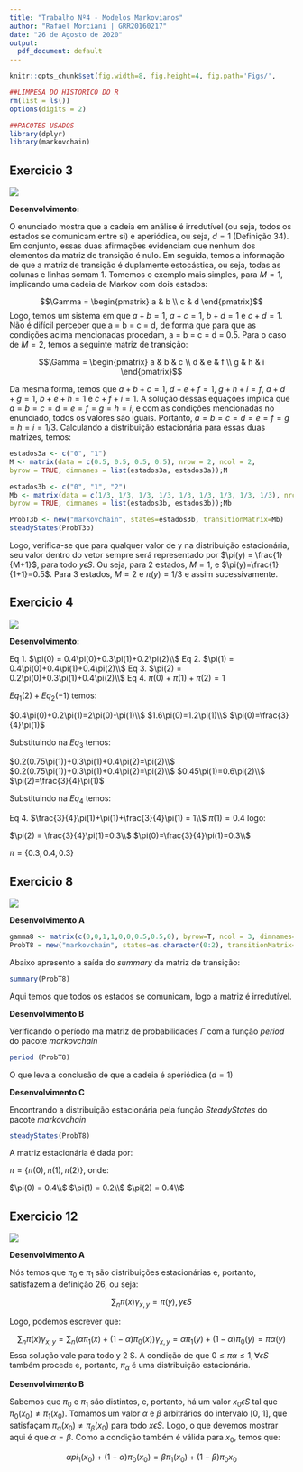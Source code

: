 ```yaml
---
title: "Trabalho Nº4 - Modelos Markovianos"
author: "Rafael Morciani | GRR20160217"
date: "26 de Agosto de 2020"
output:
  pdf_document: default
---
```


```r
knitr::opts_chunk$set(fig.width=8, fig.height=4, fig.path='Figs/',                     echo=F,warning=T,message=FALSE,cache=F,comment=NULL)
```

```r
##LIMPESA DO HISTORICO DO R
rm(list = ls())
options(digits = 2)

##PACOTES USADOS
library(dplyr)
library(markovchain)
```

## Exercicio 3

![](C:/Users/Pirika/Desktop/Trabalho 4 - Markovianos/T4-Ex3.png)

**Desenvolvimento:**

O enunciado mostra que a cadeia em análise é irredutível (ou seja, todos os estados se comunicam entre si) e aperiódica, ou seja, $d=1$ (Definição 34). Em conjunto, essas duas afirmações evidenciam que nenhum dos elementos da matriz de transição é nulo. Em seguida, temos a informação de que a matriz de transição é duplamente estocástica, ou seja, todas as colunas e linhas somam 1. Tomemos o exemplo mais simples, para $M = 1$, implicando uma cadeia de Markov com dois estados:


$$\Gamma = 
\begin{pmatrix}
a & b \\
c & d    
\end{pmatrix}$$
Logo, temos um sistema em que $a + b = 1$, $a + c = 1$, $b + d = 1$ e $c + d = 1$. Não é difícil perceber que a = b = c = d, de forma que para que as condições acima mencionadas procedam, a = b = c = d = 0.5. Para o caso de $M = 2$, temos a seguinte matriz de transição:

$$\Gamma = 
\begin{pmatrix}
a & b & c  \\
d & e & f  \\
g & h & i  
\end{pmatrix}$$

\pagebreak

Da mesma forma, temos que $a + b + c = 1$, $d + e + f = 1$, $g + h + i = f$, $a + d + g = 1$, $b + e + h = 1$ e $c + f + i = 1$. A solução dessas equações implica que $a = b = c = d = e = f = g = h = i$, e com as condições mencionadas no enunciado, todos os valores são iguais. Portanto, $a = b = c = d = e = f = g = h = i = 1/3$. Calculando a distribuição estacionária para essas duas matrizes, temos:

```r
estados3a <- c("0", "1")
M <- matrix(data = c(0.5, 0.5, 0.5, 0.5), nrow = 2, ncol = 2,
byrow = TRUE, dimnames = list(estados3a, estados3a));M
```
```r
estados3b <- c("0", "1", "2")
Mb <- matrix(data = c(1/3, 1/3, 1/3, 1/3, 1/3, 1/3, 1/3, 1/3, 1/3), nrow = 3, ncol = 3,
byrow = TRUE, dimnames = list(estados3b, estados3b));Mb
```
```r
ProbT3b <- new("markovchain", states=estados3b, transitionMatrix=Mb)
steadyStates(ProbT3b)
```

Logo, verifica-se que para qualquer valor de y na distribuição estacionária, seu valor dentro do vetor sempre será representado por $\pi(y) = \frac{1}{M+1}$, para todo $y\epsilon S$. Ou seja, para 2 estados, $M = 1$, e $\pi(y)=\frac{1}{1+1}=0.5$. 
Para 3 estados, $M = 2$ e $\pi(y) = 1/3$ e assim sucessivamente.

\pagebreak

## Exercicio 4

![](C:/Users/Pirika/Desktop/Trabalho 4 - Markovianos/T4-Ex4.png)

**Desenvolvimento:**

Eq 1. $\pi(0) = 0.4\pi(0)+0.3\pi(1)+0.2\pi(2)\\$
Eq 2. $\pi(1) = 0.4\pi(0)+0.4\pi(1)+0.4\pi(2)\\$
Eq 3. $\pi(2) = 0.2\pi(0)+0.3\pi(1)+0.4\pi(2)\\$
Eq 4. $\pi(0)+\pi(1)+\pi(2) = 1$

$Eq_1(2)+Eq_2(-1)$ temos:

$0.4\pi(0)+0.2\pi(1)=2\pi(0)-\pi(1)\\$
$1.6\pi(0)=1.2\pi(1)\\$
$\pi(0)=\frac{3}{4}\pi(1)$

Substituindo na $Eq_3$ temos:

$0.2(0.75\pi(1))+0.3\pi(1)+0.4\pi(2)=\pi(2)\\$
$0.2(0.75\pi(1))+0.3\pi(1)+0.4\pi(2)=\pi(2)\\$
$0.45\pi(1)=0.6\pi(2)\\$
$\pi(2)=\frac{3}{4}\pi(1)$

Substituindo na $Eq_4$ temos:

Eq 4. $\frac{3}{4}\pi(1)+\pi(1)+\frac{3}{4}\pi(1) = 1\\$
$\pi(1) = 0.4$ logo:

$\pi(2) = \frac{3}{4}\pi(1)=0.3\\$
$\pi(0)=\frac{3}{4}\pi(1)=0.3\\$

$\pi=\left \{ 0.3,0.4,0.3\right \}$

\pagebreak

## Exercicio 8

![](C:/Users/Pirika/Desktop/Trabalho 4 - Markovianos/T4-Ex8.png)

**Desenvolvimento A**

```r
gamma8 <- matrix(c(0,0,1,1,0,0,0.5,0.5,0), byrow=T, ncol = 3, dimnames=list(0:2))
ProbT8 = new("markovchain", states=as.character(0:2), transitionMatrix=gamma8, name="Γ")
```

Abaixo apresento a saída do *summary* da matriz de transição:
```r
summary(ProbT8)
```
Aqui temos que todos os estados se comunicam, logo a matriz é irredutível.


**Desenvolvimento B**

Verificando o período ma matriz de probabilidades $\Gamma$ com a função *period* do pacote *markovchain*

```r
period (ProbT8)
```

O que leva a conclusão de que a cadeia é aperiódica ($d = 1$)


**Desenvolvimento C**

Encontrando a distribuição estacionária pela função *SteadyStates* do pacote *markovchain*

```r
steadyStates(ProbT8)
```
A matriz estacionária é dada por:

$\pi = \left \{ \pi(0), \pi(1), \pi(2) \right \}$, onde:

$\pi(0) = 0.4\\$
$\pi(1) = 0.2\\$
$\pi(2) = 0.4\\$


\pagebreak

## Exercicio 12

![](C:/Users/Pirika/Desktop/Trabalho 4 - Markovianos/T4-Ex12.png)

**Desenvolvimento A**

Nós temos que $\pi_{0}$ e $\pi_{1}$ são distribuições estacionárias e, portanto, satisfazem a definição 26, ou seja:

$$\sum_{n}\pi(x)\gamma_{x,y}=\pi(y),y\epsilon S$$

Logo, podemos escrever que:

$$\sum_{n}\pi(x)\gamma_{x,y}=\sum_{n}(\alpha \pi_{1}(x)+(1-\alpha)\pi_{0}(x))\gamma_{x,y}=\alpha \pi_{1}(y)+(1-\alpha)\pi_{0}(y)=\pi\alpha(y)$$
Essa solução vale para todo y 2 S. A condição de que $0 \leq \pi\alpha \leq 1, \forall \epsilon S$ também procede e, portanto, $\pi_{\alpha}$ é
uma distribuição estacionária.

**Desenvolvimento B**

Sabemos que $\pi_{0}$ e $\pi_{1}$ são distintos, e, portanto, há um valor $x_{0} \epsilon S$ tal que $\pi_{0}(x_{0})\neq \pi_{1}(x_{0})$. Tomamos um valor $\alpha$ e $\beta$ arbitrários do intervalo [0, 1], que satisfaçam $\pi_{\alpha}(x_{0})\neq \pi_{\beta}(x_{0})$ para todo $x \epsilon S$. Logo, o que devemos mostrar aqui é que $\alpha = \beta$. Como a condição também é válida para $x_{0}$, temos que:

$$\alpha pi_{1}(x_{0})+(1- \alpha)\pi_{0}(x_{0})=\beta \pi_{1}(x_{0})+(1-\beta)\pi_{0}x_{0}$$
